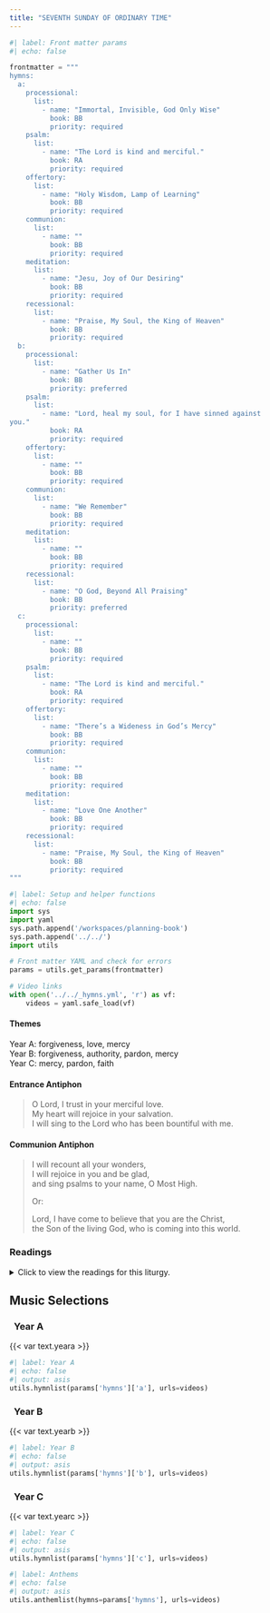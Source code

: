 ```yaml
---
title: "SEVENTH SUNDAY OF ORDINARY TIME"
---
```


```python
#| label: Front matter params
#| echo: false

frontmatter = """
hymns:
  a:
    processional:
      list:
        - name: "Immortal, Invisible, God Only Wise"
          book: BB
          priority: required
    psalm:
      list:
        - name: "The Lord is kind and merciful."
          book: RA
          priority: required
    offertory:
      list:
        - name: "Holy Wisdom, Lamp of Learning"
          book: BB
          priority: required
    communion:
      list:
        - name: ""
          book: BB
          priority: required
    meditation:
      list:
        - name: "Jesu, Joy of Our Desiring"
          book: BB
          priority: required
    recessional:
      list:
        - name: "Praise, My Soul, the King of Heaven"
          book: BB
          priority: required
  b:
    processional:
      list:
        - name: "Gather Us In"
          book: BB
          priority: preferred
    psalm:
      list:
        - name: "Lord, heal my soul, for I have sinned against
you."
          book: RA
          priority: required
    offertory:
      list:
        - name: ""
          book: BB
          priority: required
    communion:
      list:
        - name: "We Remember"
          book: BB
          priority: required
    meditation:
      list:
        - name: ""
          book: BB
          priority: required
    recessional:
      list:
        - name: "O God, Beyond All Praising"
          book: BB
          priority: preferred
  c:
    processional:
      list:
        - name: ""
          book: BB
          priority: required
    psalm:
      list:
        - name: "The Lord is kind and merciful."
          book: RA
          priority: required
    offertory:
      list:
        - name: "There’s a Wideness in God’s Mercy"
          book: BB
          priority: required
    communion:
      list:
        - name: ""
          book: BB
          priority: required
    meditation:
      list:
        - name: "Love One Another"
          book: BB
          priority: required
    recessional:
      list:
        - name: "Praise, My Soul, the King of Heaven"
          book: BB
          priority: required
"""
```

```python
#| label: Setup and helper functions
#| echo: false
import sys
import yaml
sys.path.append('/workspaces/planning-book')
sys.path.append('../../')
import utils

# Front matter YAML and check for errors
params = utils.get_params(frontmatter)

# Video links
with open('../../_hymns.yml', 'r') as vf:
    videos = yaml.safe_load(vf)
```

:::  {.red}
#### **Themes**
:::

[Year A:]{.red} forgiveness, love, mercy  
[Year B:]{.red} forgiveness, authority, pardon, mercy  
[Year C:]{.red} mercy, pardon, faith  

:::  {.red}
#### **Entrance Antiphon**
:::

> O Lord, I trust in your merciful love.  
> My heart will rejoice in your salvation.  
> I will sing to the Lord who has been bountiful with me.

:::  {.red}
#### **Communion Antiphon**
:::

> I will recount all your wonders,  
> I will rejoice in you and be glad,  
> and sing psalms to your name, O Most High.  
> 
> [Or:]{.red}  
> 
> Lord, I have come to believe that you are the Christ,  
> the Son of the living God, who is coming into this world.

:::: {.content-visible when-format="html"}
::: {.red}
### Readings
:::

<details>
  <summary>Click to view the readings for this liturgy.</summary>

::: {.titlered}
### &nbsp; Year A
:::

::: {.red}
#### First Reading [Leviticus 19:1-2, 17-18]{style="float:right" .small}
:::

The LORD said to Moses,  
"Speak to the whole Israelite community and tell them:  
Be holy, for I, the LORD, your God, am holy.  

"You shall not bear hatred for your brother or sister in your heart.  
Though you may have to reprove your fellow citizen,  
do not incur sin because of him.  
Take no revenge and cherish no grudge against any of your people.  
You shall love your neighbor as yourself.  
I am the LORD."  

***

::: {.red}
#### Responsorial Psalm [Psalm 103:1-2, 3-4, 8, 10, 12-13]{style="float:right" .small}
:::

**[℟.]{.red}** **The Lord is kind and merciful.**  

Bless the LORD, O my soul;  
and all my being, bless his holy name.  
Bless the LORD, O my soul,  
and forget not all his benefits. **[℟.]{.red}**  

He pardons all your iniquities,  
heals all your ills.  
He redeems your life from destruction,  
crowns you with kindness and compassion. **[℟.]{.red}**  

Merciful and gracious is the LORD,  
slow to anger and abounding in kindness.  
Not according to our sins does he deal with us,  
nor does he requite us according to our crimes. **[℟.]{.red}**  

As far as the east is from the west,  
so far has he put our transgressions from us.  
As a father has compassion on his children,  
so the LORD has compassion on those who fear him. **[℟.]{.red}**  

***

::: {.red}
#### Second Reading [1 Corinthians 3:16-23]{style="float:right" .small}
:::

Brothers and sisters:  
Do you not know that you are the temple of God,  
and that the Spirit of God dwells in you?  
If anyone destroys God's temple, God will destroy that person;  
for the temple of God, which you are, is holy.  

Let no one deceive himself.  
If any one among you considers himself wise in this age,  
let him become a fool, so as to become wise.  
For the wisdom of this world is foolishness in the eyes of God,  
for it is written:  
*God catches the wise in their own ruses,*  
and again:  
*The Lord knows the thoughts of the wise,*  
*that they are vain.*  

So let no one boast about human beings, for everything belongs to you,  
Paul or Apollos or Cephas,  
or the world or life or death,  
or the present or the future:  
all belong to you, and you to Christ, and Christ to God.  

***

::: {.red}
#### Gospel Acclamation [1 John 2:5]{style="float:right" .small}
:::

**[℟.]{.red}** **Alleluia, alleluia.**  
Whoever keeps the word of Christ,  
the love of God is truly perfected in him. **[℟.]{.red}**

***

::: {.red}
#### Gospel [Matthew 5:38-48]{style="float:right" .small}
:::

Jesus said to his disciples:  
"You have heard that it was said,  
*An eye for an eye and a tooth for a tooth.*  
But I say to you, offer no resistance to one who is evil.  
When someone strikes you on your right cheek,  
turn the other one as well.  
If anyone wants to go to law with you over your tunic,  
hand over your cloak as well.  
Should anyone press you into service for one mile,  
go for two miles.  
Give to the one who asks of you,  
and do not turn your back on one who wants to borrow.  

"You have heard that it was said,  
*You shall love your neighbor and hate your enemy.*  
But I say to you, love your enemies  
and pray for those who persecute you,  
that you may be children of your heavenly Father,  
for he makes his sun rise on the bad and the good,  
and causes rain to fall on the just and the unjust.  
For if you love those who love you, what recompense will you have?  
Do not the tax collectors do the same?  
And if you greet your brothers only,  
what is unusual about that?  
Do not the pagans do the same?  
So be perfect, just as your heavenly Father is perfect."  

::: {.centered}
{{< var symbols.cross >}} &nbsp; {{< var symbols.cross >}} &nbsp; {{< var symbols.cross >}}
:::

::: {.titlered}
### &nbsp; Year B
:::

::: {.red}
#### First Reading [Isaiah 43:18-19, 21-22, 24b-25]{style="float:right" .small}
:::

Thus says the LORD:  
Remember not the events of the past,  
the things of long ago consider not;  
see, I am doing something new!  
Now it springs forth, do you not perceive it?  
In the desert I make a way,  
in the wasteland, rivers.  
The people I formed for myself,  
that they might announce my praise.  
Yet you did not call upon me, O Jacob,  
for you grew weary of me, O Israel.  
You burdened me with your sins,  
and wearied me with your crimes.  
It is I, I, who wipe out,  
for my own sake, your offenses;  
your sins I remember no more.  

***

::: {.red}
#### Responsorial Psalm [Psalm 41:2-3, 4-5, 13-14]{style="float:right" .small}
:::

**[℟.]{.red}** **Lord, heal my soul, for I have sinned against you.**  

Blessed is the one who has regard for the lowly and the poor;  
in the day of misfortune the LORD will deliver him.  
The LORD will keep and preserve him;  
and make him blessed on earth,  
and not give him over to the will of his enemies. **[℟.]{.red}**  

The LORD will help him on his sickbed,  
he will take away all his ailment when he is ill.  
Once I said, "O LORD, have pity on me;  
heal me, though I have sinned against you." **[℟.]{.red}**  

But because of my integrity you sustain me  
and let me stand before you forever.  
Blessed be the LORD, the God of Israel,  
from all eternity. Amen. Amen. **[℟.]{.red}**  

***

::: {.red}
#### Second Reading [2 Corinthians 1:18-22]{style="float:right" .small}
:::

Brothers and sisters:  
As God is faithful,  
our word to you is not "yes" and "no."  
For the Son of God, Jesus Christ,  
who was proclaimed to you by us, Silvanus and Timothy and me,  
was not "yes" and "no, " but "yes" has been in him.  
For however many are the promises of God, their Yes is in him;  
therefore, the Amen from us also goes through him to God for glory.  
But the one who gives us security with you in Christ  
and who anointed us is God;  
he has also put his seal upon us  
and given the Spirit in our hearts as a first installment.  

***

::: {.red}
#### Gospel Acclamation [Luke 4.18-19]{style="float:right" .small}
:::

**[℟.]{.red}** **Alleluia, alleluia.**  
The Lord sent me to bring glad tidings to the poor,  
and to proclaim liberty to captives. **[℟.]{.red}**  

***

::: {.red}
#### Gospel [Mark 2:1-12]{style="float:right" .small}
:::

When Jesus returned to Capernaum after some days,  
it became known that he was at home.  
Many gathered together so that there was no longer room for them,  
not even around the door,  
and he preached the word to them.  
They came bringing to him a paralytic carried by four men.  
Unable to get near Jesus because of the crowd,  
they opened up the roof above him.  
After they had broken through,  
they let down the mat on which the paralytic was lying.  
When Jesus saw their faith, he said to the paralytic,  
"Child, your sins are forgiven."  
Now some of the scribes were sitting there asking themselves,  
"Why does this man speak that way? He is blaspheming.  
Who but God alone can forgive sins?"  
Jesus immediately knew in his mind  
what they were thinking to themselves,  
so he said, "Why are you thinking such things in your hearts?  
Which is easier, to say to the paralytic,  
'Your sins are forgiven,'  
or to say, 'Rise, pick up your mat and walk?'  
But that you may know  
that the Son of Man has authority to forgive sins on earth"  
-he said to the paralytic,  
"I say to you, rise, pick up your mat, and go home."  
He rose, picked up his mat at once,  
and went away in the sight of everyone.  
They were all astounded  
and glorified God, saying, "We have never seen anything like this."  

::: {.centered}
{{< var symbols.cross >}} &nbsp; {{< var symbols.cross >}} &nbsp; {{< var symbols.cross >}}
:::

::: {.titlered}
### &nbsp; Year C
:::

::: {.red}
#### First Reading [1 Samuel 26:2, 7-9, 12-13, 22-23]{style="float:right" .small}
:::

In those days, Saul went down to the desert of Ziph  
with three thousand picked men of Israel,  
to search for David in the desert of Ziph.  
So David and Abishai went among Saul’s soldiers by night  
and found Saul lying asleep within the barricade,  
with his spear thrust into the ground at his head  
and Abner and his men sleeping around him.  

Abishai whispered to David:  
“God has delivered your enemy into your grasp this day.  
Let me nail him to the ground with one thrust of the spear;  
I will not need a second thrust!”  
But David said to Abishai, “Do not harm him,  
for who can lay hands on the LORD’s anointed and remain unpunished?”  
So David took the spear and the water jug from their place at Saul’s head,  
and they got away without anyone’s seeing or knowing or awakening.  
All remained asleep,  
because the LORD had put them into a deep slumber.  

Going across to an opposite slope,  
David stood on a remote hilltop  
at a great distance from Abner, son of Ner, and the troops.  
He said: “Here is the king’s spear.  
Let an attendant come over to get it.  
The LORD will reward each man for his justice and faithfulness.  
Today, though the LORD delivered you into my grasp,  
I would not harm the LORD’s anointed.”

***

::: {.red}
#### Responsorial Psalm [Psalm 103:1-2, 3-4, 8, 10, 12-13]{style="float:right" .small}
:::

**[℟.]{.red}** **The Lord is kind and merciful.**  

Bless the LORD, O my soul;  
&emsp; and all my being, bless his holy name.  
Bless the LORD, O my soul,  
&emsp; and forget not all his benefits. **[℟.]{.red}**  

He pardons all your iniquities,  
&emsp; heals all your ills.  
He redeems your life from destruction,  
&emsp; crowns you with kindness and compassion. **[℟.]{.red}** 

Merciful and gracious is the LORD,  
&emsp; slow to anger and abounding in kindness.  
Not according to our sins does he deal with us,  
&emsp; nor does he requite us according to our crimes. **[℟.]{.red}** 

As far as the east is from the west,  
&emsp; so far has he put our transgressions from us.  
As a father has compassion on his children,  
&emsp; so the LORD has compassion on those who fear him. **[℟.]{.red}** 

***

::: {.red}
#### Second Reading [1 Corinthians 15:45-49]{style="float:right" .small}
:::

Brothers and sisters:  
It is written, *The first man, Adam, became a living being,*  
the last Adam a life-giving spirit.  
But the spiritual was not first;  
rather the natural and then the spiritual.  
The first man was from the earth, earthly;  
the second man, from heaven.  
As was the earthly one, so also are the earthly,  
and as is the heavenly one, so also are the heavenly.  
Just as we have borne the image of the earthly one,  
we shall also bear the image of the heavenly one.  

***

::: {.red}
#### Gospel Acclamation [John 13:34]{style="float:right" .small}
:::

**[℟.]{.red}** **Alleluia, alleluia.**  
I give you a new commandment, says the Lord:  
love one another as I have loved you. **[℟.]{.red}** 

***

::: {.red}
#### Gospel [Luke 6:27-38]{style="float:right" .small}
:::

Jesus said to his disciples:  
“To you who hear I say,  
love your enemies, do good to those who hate you,  
bless those who curse you, pray for those who mistreat you.  
To the person who strikes you on one cheek,  
offer the other one as well,  
and from the person who takes your cloak,  
do not withhold even your tunic.  
Give to everyone who asks of you,  
and from the one who takes what is yours do not demand it back.  
Do to others as you would have them do to you.  
For if you love those who love you,  
what credit is that to you?  
Even sinners love those who love them.  
And if you do good to those who do good to you,  
what credit is that to you?  
Even sinners do the same.  
If you lend money to those from whom you expect repayment,  
what credit is that to you?  
Even sinners lend to sinners,  
and get back the same amount.  
But rather, love your enemies and do good to them,  
and lend expecting nothing back;  
then your reward will be great  
and you will be children of the Most High,  
for he himself is kind to the ungrateful and the wicked.  
Be merciful, just as your Father is merciful.  

“Stop judging and you will not be judged.  
Stop condemning and you will not be condemned.  
Forgive and you will be forgiven.  
Give, and gifts will be given to you;  
a good measure, packed together, shaken down, and overflowing,  
will be poured into your lap.  
For the measure with which you measure  
will in return be measured out to you.”

::: {.centered}
{{< var symbols.cross >}} &nbsp; {{< var symbols.cross >}} &nbsp; {{< var symbols.cross >}}
:::

</details>
::::

::: {.red}
## Music Selections
:::

::: {.titlered}
### &nbsp; Year A
:::
{{< var text.yeara >}}

```python
#| label: Year A
#| echo: false
#| output: asis
utils.hymnlist(params['hymns']['a'], urls=videos)
```

::: {.titlered}
### &nbsp; Year B
:::
{{< var text.yearb >}}

```python
#| label: Year B
#| echo: false
#| output: asis
utils.hymnlist(params['hymns']['b'], urls=videos)
```

::: {.titlered}
### &nbsp; Year C
:::
{{< var text.yearc >}}

```python
#| label: Year C
#| echo: false
#| output: asis
utils.hymnlist(params['hymns']['c'], urls=videos)
```


```python
#| label: Anthems
#| echo: false
#| output: asis
utils.anthemlist(hymns=params['hymns'], urls=videos)
```
